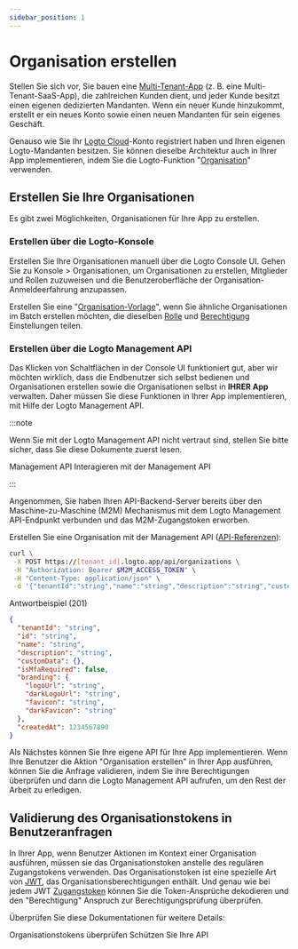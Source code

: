 ```yaml
---
sidebar_position: 1
---
```


# Organisation erstellen

Stellen Sie sich vor, Sie bauen eine [Multi-Tenant-App](https://auth.wiki/multi-tenancy) (z. B. eine Multi-Tenant-SaaS-App), die zahlreichen Kunden dient, und jeder Kunde besitzt einen eigenen dedizierten Mandanten. Wenn ein neuer Kunde hinzukommt, erstellt er ein neues Konto sowie einen neuen Mandanten für sein eigenes Geschäft.

Genauso wie Sie Ihr [Logto Cloud](https://cloud.logto.io/)-Konto registriert haben und Ihren eigenen Logto-Mandanten besitzen. Sie können dieselbe Architektur auch in Ihrer App implementieren, indem Sie die Logto-Funktion "[Organisation](/organizations)" verwenden.

## Erstellen Sie Ihre Organisationen

Es gibt zwei Möglichkeiten, Organisationen für Ihre App zu erstellen.

### Erstellen über die Logto-Konsole

Erstellen Sie Ihre Organisationen manuell über die Logto Console UI. Gehen Sie zu <CloudLink to="/organizations">Konsole > Organisationen</CloudLink>, um Organisationen zu erstellen, Mitglieder und Rollen zuzuweisen und die Benutzeroberfläche der Organisation-Anmeldeerfahrung anzupassen.

Erstellen Sie eine "[Organisation-Vorlage](/authorization/organization-template)", wenn Sie ähnliche Organisationen im Batch erstellen möchten, die dieselben [Rolle](/authorization/organization-template/configure-organization-template#create-organization-role) und [Berechtigung](/authorization/organization-template/configure-organization-template#create-organization-permission) Einstellungen teilen.

### Erstellen über die Logto Management API

Das Klicken von Schaltflächen in der Console UI funktioniert gut, aber wir möchten wirklich, dass die Endbenutzer sich selbst bedienen und Organisationen erstellen sowie die Organisationen selbst in **IHRER App** verwalten. Daher müssen Sie diese Funktionen in Ihrer App implementieren, mit Hilfe der Logto Management API.

:::note

Wenn Sie mit der Logto Management API nicht vertraut sind, stellen Sie bitte sicher, dass Sie diese Dokumente zuerst lesen.

<Url href="/concepts/core-service/#management-api">Management API</Url>
<Url href="/integrate-logto/interact-with-management-api">Interagieren mit der Management API</Url>

:::

Angenommen, Sie haben Ihren API-Backend-Server bereits über den Maschine-zu-Maschine (M2M) Mechanismus mit dem Logto Management API-Endpunkt verbunden und das M2M-Zugangstoken erworben.

Erstellen Sie eine Organisation mit der Management API ([API-Referenzen](https://openapi.logto.io/operation/operation-createorganization)):

```bash
curl \
 -X POST https://[tenant_id].logto.app/api/organizations \
 -H "Authorization: Bearer $M2M_ACCESS_TOKEN" \
 -H "Content-Type: application/json" \
 -d '{"tenantId":"string","name":"string","description":"string","customData":{},"isMfaRequired":false,"branding":{"logoUrl":"string","darkLogoUrl":"string","favicon":"string","darkFavicon":"string"},"createdAt":1234567890}'
```

Antwortbeispiel (201)

```json
{
  "tenantId": "string",
  "id": "string",
  "name": "string",
  "description": "string",
  "customData": {},
  "isMfaRequired": false,
  "branding": {
    "logoUrl": "string",
    "darkLogoUrl": "string",
    "favicon": "string",
    "darkFavicon": "string"
  },
  "createdAt": 1234567890
}
```

Als Nächstes können Sie Ihre eigene API für Ihre App implementieren. Wenn Ihre Benutzer die Aktion "Organisation erstellen" in Ihrer App ausführen, können Sie die Anfrage validieren, indem Sie ihre Berechtigungen überprüfen und dann die Logto Management API aufrufen, um den Rest der Arbeit zu erledigen.

## Validierung des Organisationstokens in Benutzeranfragen

In Ihrer App, wenn Benutzer Aktionen im Kontext einer Organisation ausführen, müssen sie das Organisationstoken anstelle des regulären Zugangstokens verwenden. Das Organisationstoken ist eine spezielle Art von [JWT](https://auth.wiki/jwt), das Organisationsberechtigungen enthält. Und genau wie bei jedem JWT [Zugangstoken](https://auth.wiki/access-token) können Sie die Token-Ansprüche dekodieren und den "Berechtigung" Anspruch zur Berechtigungsprüfung überprüfen.

Überprüfen Sie diese Dokumentationen für weitere Details:

<Url href="/authorization/organization-template/protect-organization-resources">
  Organisationstokens überprüfen
</Url>
<Url href="/authorization/api-resources/protect-your-api">Schützen Sie Ihre API</Url>
